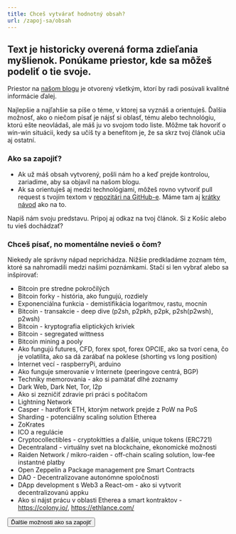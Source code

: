 ```yaml
---
title: Chceš vytvárať hodnotný obsah?
url: /zapoj-sa/obsah
---
```



## Text je historicky overená forma zdieľania myšlienok. Ponúkame priestor, kde sa môžeš podeliť o tie svoje.

Priestor na [našom blogu](/blog) je otvorený všetkým, ktorí by radi posúvali kvalitné informácie ďalej.

Najlepšie a najľahšie sa píše o téme, v ktorej sa vyznáš a orientuješ. Ďalšia možnosť, ako o niečom písať je nájsť si oblasť, tému alebo technológiu, ktorú ešte neovládaš, ale máš ju vo svojom todo liste. Môžme tak hovoriť o win-win situácii, kedy sa učíš ty a benefitom je, že sa skrz tvoj článok učia aj ostatní.

### Ako sa zapojiť?

- Ak už máš obsah vytvorený, pošli nám ho a keď prejde kontrolou, zariadime, aby sa objavil na našom blogu.
- Ak sa orientuješ aj medzi technológiami, môžeš rovno vytvoriť pull request s tvojím textom v [repozitári na GitHub-e](https://github.com/ParalelnaPolisKE/paralelnapoliskosice.sk). Máme tam aj [krátky návod](https://github.com/ParalelnaPolisKE/paralelnapoliskosice.sk#writing-a-post) ako na to.

<FormJoin category="Pomoc s obsahom">
  Napíš nám svoju predstavu. Pripoj aj odkaz na tvoj článok. Si z Košíc alebo tu
  vieš dochádzať?
</FormJoin>

### Chceš písať, no momentálne nevieš o čom?

Niekedy ale správny nápad neprichádza. Nižšie predkladáme zoznam tém, ktoré sa nahromadili medzi našimi poznámkami. Stačí si len vybrať alebo sa inšpirovať:

- Bitcoin pre stredne pokročilých
- Bitcoin forky - história, ako fungujú, rozdiely
- Exponenciálna funkcia - demistifikácia logaritmov, rastu, mocnín
- Bitcoin - transakcie - deep dive (p2sh, p2pkh, p2pk, p2sh(p2wsh), p2wsh)
- Bitcoin - kryptografia eliptických kriviek
- Bitcoin - segregated wittness
- Bitcoin mining a pooly
- Ako fungujú futures, CFD, forex spot, forex OPCIE, ako sa tvorí cena, čo je volatilita, ako sa dá zarábať na poklese (shorting vs long position)
- Internet vecí - raspberryPi, arduino
- Ako funguje smerovanie v Internete (peeringove centrá, BGP)
- Techniky memorovania - ako si pamätať dlhé zoznamy
- Dark Web, Dark Net, Tor, I2p
- Ako si zezničiť zdravie pri práci s počítačom
- Lightning Network
- Casper - hardfork ETH, ktorým network prejde z PoW na PoS
- Sharding - potenciálny scaling solution Etherea
- ZoKrates
- ICO a regulácie
- Cryptocollectibles - cryptokitties a ďalšie, unique tokens (ERC721)
- Decentraland - virtuálny svet na blockchaine, ekonomické možnosti
- Raiden Network / mikro-raiden - off-chain scaling solution, low-fee instantné platby
- Open Zeppelin a Package management pre Smart Contracts
- DAO - Decentralizovane autonómne spoločnosti
- DApp development s Web3 a React-om - ako si vytvorit decentralizovanú appku
- Ako si nájst prácu v oblasti Etherea a smart kontraktov - https://colony.io/, https://ethlance.com/

<Button to="/zapoj-sa">Ďalšie možnosti ako sa zapojiť</Button>
